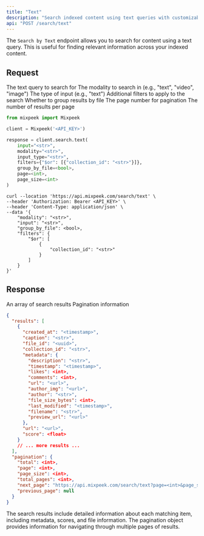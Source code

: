 ```yaml
---
title: "Text"
description: "Search indexed content using text queries with customizable filters and pagination."
api: "POST /search/text"
---
```


The `Search by Text` endpoint allows you to search for content using a text query. This is useful for finding relevant information across your indexed content.

## Request

<ParamField body="input" type="string" required>
  The text query to search for
</ParamField>

<ParamField body="modality" type="string" required>
  The modality to search in (e.g., "text", "video", "image")
</ParamField>

<ParamField body="input_type" type="string" required>
  The type of input (e.g., "text")
</ParamField>

<ParamField body="filters" type="object" optional>
  Additional filters to apply to the search
</ParamField>

<ParamField body="group_by_file" type="boolean" optional>
  Whether to group results by file
</ParamField>

<ParamField body="page" type="integer" optional>
  The page number for pagination
</ParamField>

<ParamField body="page_size" type="integer" optional>
  The number of results per page
</ParamField>

<RequestExample>

```python Python
from mixpeek import Mixpeek

client = Mixpeek('<API_KEY>')

response = client.search.text(
    input="<str>",
    modality="<str>",
    input_type="<str>",
    filters={"$or": [{"collection_id": "<str>"}]},
    group_by_file=<bool>,
    page=<int>,
    page_size=<int>
)
```

```shell Shell
curl --location 'https://api.mixpeek.com/search/text' \
--header 'Authorization: Bearer <API_KEY>' \
--header 'Content-Type: application/json' \
--data '{
    "modality": "<str>",
    "input": "<str>",
    "group_by_file": <bool>,
    "filters": {
        "$or": [
            {
                "collection_id": "<str>"
            }
        ]
    }
}'
```

</RequestExample>

## Response

<ResponseField name="results" type="array">
  An array of search results
</ResponseField>

<ResponseField name="pagination" type="object">
  Pagination information
</ResponseField>

<ResponseExample>

```json Response
{
  "results": [
    {
      "created_at": "<timestamp>",
      "caption": "<str>",
      "file_id": "<uuid>",
      "collection_id": "<str>",
      "metadata": {
        "description": "<str>",
        "timestamp": "<timestamp>",
        "likes": <int>,
        "comments": <int>,
        "url": "<url>",
        "author_img": "<url>",
        "author": "<str>",
        "file_size_bytes": <int>,
        "last_modified": "<timestamp>",
        "filename": "<str>",
        "preview_url": "<url>"
      },
      "url": "<url>",
      "score": <float>
    }
    // ... more results ...
  ],
  "pagination": {
    "total": <int>,
    "page": <int>,
    "page_size": <int>,
    "total_pages": <int>,
    "next_page": "https://api.mixpeek.com/search/text?page=<int>&page_size=<int>",
    "previous_page": null
  }
}
```

</ResponseExample>

The search results include detailed information about each matching item, including metadata, scores, and file information. The pagination object provides information for navigating through multiple pages of results.
